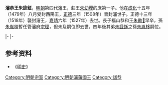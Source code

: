 '''瀋恭王朱詮鉦'''{{BD|1469年||1527年|catIdx=Z朱}}，[[明朝|明朝]]第四代瀋王，莊王[[朱幼㙾|朱幼㙾]]的庶第一子。他在[[成化|成化]]十五年（1479年）八月受封西陽王，[[正德_(明朝)|正德]]三年（1508年）晉封瀋世子。正德十三年（1518年）襲封瀋王，[[嘉靖|嘉靖]]六年（1527年）去世。長子福山恭和王[[朱勛𣴣|朱勛𣴣]]早卒，孫[[朱胤榿|朱胤榿]]暫任管瀋府[[宗理|宗理]]，但未及嗣位即去世，四年後其弟[[朱詮鉌|朱詮鉌]]之孫[[朱胤栘|朱胤栘]]嗣位。

{{s-start}}
{{s-none|無|[[明朝|明政府]]始封之王}}
{{s-ttl|title=[[明朝藩王列表_(瀋王系)#西陽國|明西陽國國王]]|years=1479年—1508年}}
{{s-none|無|晉封瀋世子，封國廢除}}
|-
{{s-before|rows=2|父莊王[[朱幼㙾|朱幼㙾]]}}
{{s-ttl|rows=2| title=[[明朝藩王列表_(瀋王系)|明瀋國國王]]|years=1518年－1527年}}
{{s-after|侄孫憲王[[朱胤栘|朱胤栘]]}}
|-
{{s-after|孫懷王[[朱胤榿|朱胤榿]]|瀋府[[宗理|宗理]]}}
{{end}}

==参考资料==
*《[[明史|明史]]》

[[Category:明朝宗室|Category:明朝宗室]]
[[Category:明朝瀋藩國王|Category:明朝瀋藩國王]]
[[Category:諡恭|Category:諡恭]]